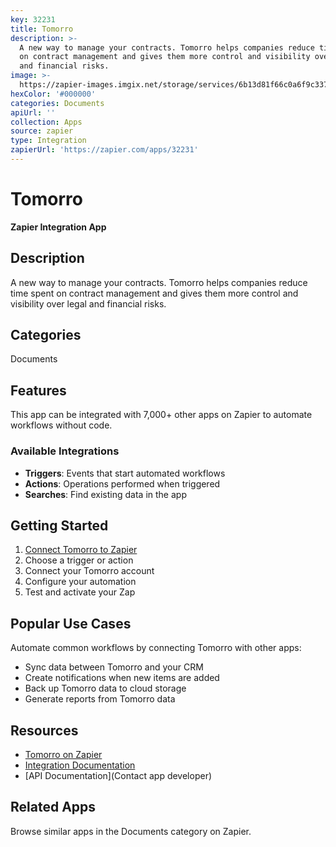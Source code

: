 ```yaml
---
key: 32231
title: Tomorro
description: >-
  A new way to manage your contracts. Tomorro helps companies reduce time spent
  on contract management and gives them more control and visibility over legal
  and financial risks.
image: >-
  https://zapier-images.imgix.net/storage/services/6b13d81f66c0a6f9c337b8df4ebf87fa.png?auto=format%2Ccompress&ixlib=python-3.0.0&q=50
hexColor: '#000000'
categories: Documents
apiUrl: ''
collection: Apps
source: zapier
type: Integration
zapierUrl: 'https://zapier.com/apps/32231'
---
```

# Tomorro

**Zapier Integration App**

## Description

A new way to manage your contracts. Tomorro helps companies reduce time spent on contract management and gives them more control and visibility over legal and financial risks.

## Categories

Documents

## Features

This app can be integrated with 7,000+ other apps on Zapier to automate workflows without code.

### Available Integrations

- **Triggers**: Events that start automated workflows
- **Actions**: Operations performed when triggered
- **Searches**: Find existing data in the app

## Getting Started

1. [Connect Tomorro to Zapier](https://zapier.com/apps/32231)
2. Choose a trigger or action
3. Connect your Tomorro account
4. Configure your automation
5. Test and activate your Zap

## Popular Use Cases

Automate common workflows by connecting Tomorro with other apps:

- Sync data between Tomorro and your CRM
- Create notifications when new items are added
- Back up Tomorro data to cloud storage
- Generate reports from Tomorro data

## Resources

- [Tomorro on Zapier](https://zapier.com/apps/32231)
- [Integration Documentation](https://zapier.com/apps/32231/integrations)
- [API Documentation](Contact app developer)

## Related Apps

Browse similar apps in the Documents category on Zapier.
